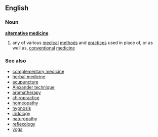 ==English==
===Noun===
{{wikipedia}}
'''[[alternative]] [[medicine]]'''
# any of various [[medical]] [[method]]s and [[practice]]s used in place of, or as well as, [[conventional]] [[medicine]]
===See also===
*[[complementary medicine]]
*[[herbal medicine]]
*[[acupuncture]]
*[[Alexander technique]]
*[[aromatherapy]]
*[[chiropractice]]
*[[homeopathy]]
*[[hypnosis]]
*[[iridology]]
*[[naturopathy]]
*[[reflexology]]
*[[yoga]]